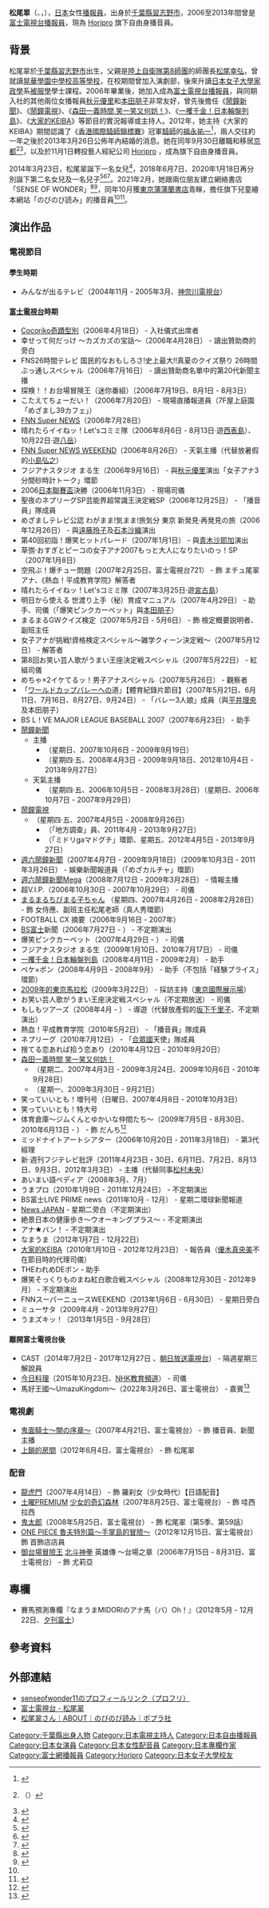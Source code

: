 {{藝人
| 類型 = 節目主持
| 姓名 = 松尾翠
| 圖片 =
| 圖片簡介 =
| 圖片尺寸 =
| 原名 = 
| 羅馬拼音 = Matsuo Midori
| 暱稱 = {{lang|ja|みどりちゃん<br />みーたん<br />みどたん<br />ミドちゃん}}
| 國籍 = {{JPN}}
| 籍貫 = 千葉縣習志野市
| 民族 = [[大和民族|大和民族]] 
| 出生日期 = {{birth date and age|1983|8|11}}
| 出生地點 = {{JPN}}[[千葉縣|千葉縣]][[習志野市|習志野市]]
| 逝世日期 = 
| 逝世地點 = 
| 居住地 = [[京都|京都]]
| 職業 = [[播報員|播報員]]
| 語言 = [[日語|日語]]、[[英語|英語]]
| 父母 = 父：[[松尾幸弘|松尾幸弘]]
| 親屬 = [[公公|家翁]]：[[福永洋一|福永洋一]]<br>夫家遠親：[[徳光和夫|徳光和夫]]
| 配偶 = {{marriage|[[福永祐一|福永祐一]]|2013}}
| 子女 = 二女一子
| 教育程度 = [[家政學|家政學]]系學士（[[被服學|被服學]]）
| 母校 = [[晃華學園中學校高等學校|晃華學園中學校高等學校]]<br>[[日本女子大學|日本女子大學]]
| 出道日期 = 2006年4月18日
| 出道地點 = [[東京|東京]]
| 出道作 = 《[[Cocoriko奇蹟型別|Cocoriko奇蹟型別]]》
| 代表作 = '''電視節目'''：{{ubl|《[[鬧鐘新聞|鬧鐘新聞]]》|《[[鬧鐘電視|鬧鐘電視]]》|《[[森田一義時間_笑一笑又何妨！|森田一義時間 笑一笑又何妨！]]》|《[[一攫千金！日本輪盤列島|一攫千金！日本輪盤列島]]》|《[[大家的KEIBA|大家的KEIBA]]》}}
| 活躍年代 = 2006年至今
| 經紀公司 = [[Horipro|Horipro]]（2013年至今）
| 相關團體 = [[富士電視台|富士電視台]]（2006 - 2013年）<br>SENSE OF WONDER（2021年至今）<br>[[東京|東京]][[蒲蒲蘭書店|蒲蒲蘭書店]]（2021年至今）
| 網站 = [https://www.horipro.co.jp/matsuomidori/ 松尾 翠（マツオ ミドリ） - ホリプロオフィシャルサイト]
}}

'''松尾翠'''（{{lang-en|Midori Matsuo}}、{{lang-ja|まつお みどり}}，{{bd|1983年|8月11日|||catIdx=Matsuo Midori}}），[[日本|日本]]女性[[播報員|播報員]]，出身於[[千葉縣|千葉縣]][[習志野市|習志野市]]，2006至2013年間曾是[[富士電視台|富士電視台]][[播報員|播報員]]，現為 [[Horipro|Horipro]] 旗下自由身播音員。

== 背景 ==
松尾翠於[[千葉縣|千葉縣]][[習志野市|習志野市]]出生，父親是[[陸上自衛隊|陸上自衛隊]][[第8師團_(陸上自衛隊)|第8師團]]的師團長[[松尾幸弘|松尾幸弘]]，曾就讀[[晃華學園中學校高等學校|晃華學園中學校高等學校]]，在校期間曾加入演劇部，後來升讀[[日本女子大學|日本女子大學]][[家政學|家政學]]系[[被服學|被服學]]學士課程。2006年畢業後，她加入成為[[富士電視台|富士電視台]][[播報員|播報員]]，與同期入社的其他兩位女播報員[[秋元優里|秋元優里]]和[[本田朋子|本田朋子]]非常友好，曾先後擔任《[[鬧鐘新聞|鬧鐘新聞]]》、《[[鬧鐘電視|鬧鐘電視]]》、《[[森田一義時間_笑一笑又何妨！|森田一義時間 笑一笑又何妨！]]》、《[[一攫千金！日本輪盤列島|一攫千金！日本輪盤列島]]》、《[[大家的KEIBA|大家的KEIBA]]》等節目的實況報導或主持人。2012年，她主持《大家的KEIBA》期間認識了《[[香港國際騎師錦標賽|香港國際騎師錦標賽]]》冠軍[[騎師|騎師]]的[[福永祐一|福永祐一]]<ref>{{Cite news|url=https://www.excite.co.jp/news/article/Cyzowoman_201209_post_6817/|title=10年前の悪夢再び!?　松尾翠アナとの交際宣言をフジにスルーされる福永祐一|publisher=[[Cyzo_Woman|Cyzo Woman]]|date=2012-09-24|accessdate=2022-03-08|language=ja}}</ref>，兩人交往約一年之後於2013年3月26日公佈年內結婚的消息。她在同年9月30日離職和移居[[京都|京都]]<ref>{{Cite news|url=http://sankei.jp.msn.com/entertainments/news/130326/ent13032611140008-n1.htm|title=福永騎手と松尾アナが結婚へ　「彼女は不可欠な存在」「二人なら乗り越えられる」|publisher=[[日本產經新聞|日本產經新聞]]|date=2013-03-26|accessdate=2022-03-08|language=ja}}（{{webarchive|url=https://web.archive.org/web/20130326150215/http://sankei.jp.msn.com/entertainments/news/130326/ent13032611140008-n1.htm |date=2013-03-26 }}）</ref><ref>{{Cite news|url=https://www.oricon.co.jp/news/2023053/full/|title=松尾翠アナ、福永騎手との結婚生報告 頬赤らめ「こういう形になって良かった」|publisher=[[ORICON_NEWS|ORICON NEWS]]|date=2013-03-28|accessdate=2022-03-08|language=ja}}</ref>，以及於11月1日轉投藝人經紀公司 [[Horipro|Horipro]] ，成為旗下自由身播音員。

2014年3月23日，松尾翠誕下一名女兒<ref>{{Cite news|url=https://news.ntv.co.jp/category/culture/c5cf92d3d0084e7a9981e57786cc1c4f|title=福永騎手がパパに…松尾翠アナが女児を出産|publisher=[[日本電視台|日本電視台]]|date=2014-03-24|accessdate=2022-03-08|language=ja}}</ref>，2018年6月7日、2020年1月18日再分別誕下第二名女兒及一名兒子<ref>{{Cite news|url=https://beauty.oricon.co.jp/news/2113217/full/|title= 元フジ松尾翠アナが第2子女児出産　夫・福永祐一騎手も立ち会い「大変うれしく」|publisher=[[ORICON_NEWS|eltha]]|date= 2018-06-08|accessdate= 2019-10-09|language=ja}}</ref><ref>{{Cite news|url=https://www.nikkansports.com/entertainment/news/202001200000407.html|title=松尾翠アナ第３子出産「長女が立ち会ってくれた」|publisher=[[日刊體育|日刊體育]]|date=2020-01-20|accessdate=2022-03-08|language=ja}}</ref><ref>{{Cite news|url=https://chanto.jp.net/going-out/interview/272310/|title=松尾翠アナ 夫婦2人の時間の大切さに気づいた瞬間|publisher=[[CHANTO_WEB|CHANTO WEB]]|date=2022-02-14|accessdate=2022-03-08|language=ja}}</ref>。2021年2月，她跟兩位朋友建立網絡書店「SENSE OF WONDER」<ref name=MMB>{{Cite news|url=https://ethical-story.jp/2022/01/09/sense-of-wonder-2/|title=世界一顔が見えて温度感のある本屋さん（松尾翠さん）|publisher=Ethical Story|date=2022-01-09|accessdate=2022-03-08|language=ja}}</ref><ref>{{Cite news|url=https://chanto.jp.net/going-out/interview/272317/|title=3人の子育て中になぜ松尾翠アナは本屋を始めたのか|publisher=CHANTO WEB|date=2022-02-18|accessdate=2022-03-08|language=ja}}</ref>，同年10月獲[[東京|東京]][[蒲蒲蘭書店|蒲蒲蘭書店]]青睞，擔任旗下兒童繪本網站「のびのび読み」的播音員<ref name=MMB/><ref>{{Cite news|url=https://www.toonippo.co.jp/articles/-/705483|title=もっと絵本がある生活を！『のびのび読み』公式アンバサダーに松尾翠さんが就任！|publisher=[[東奧日報|東奧日報]] / [[蒲蒲蘭書店|蒲蒲蘭書店]]|date=2021-10-10|accessdate=2022-03-08|language=ja}}</ref>。

== 演出作品 ==
=== 電視節目 ===
==== 學生時期 ====
* みんなが出るテレビ（2004年11月 - 2005年3月、[[神奈川電視台|神奈川電視台]]）

==== [[富士電視台|富士電視台]]時期 ====
* [[Cocoriko奇蹟型別|Cocoriko奇蹟型別]]（2006年4月18日） - 入社儀式出席者
* 幸せって何だっけ 〜カズカズの宝話〜（2006年4月28日） - 讀出贊助商的旁白
* FNS26時間テレビ 国民的なおもしろさ!史上最大!!真夏のクイズ祭り 26時間ぶっ通しスペシャル（2006年7月16日） - 讀出贊助商名單中的第20代新聞主播
* 探検！！お台場冒険王（迷你番組）（2006年7月19日、8月1日 - 8月3日）
* こたえてちょーだい！（2006年7月20日） - 現場直播報道員（7F屋上庭園「めざまし39カフェ」）
* [[FNN_Super_NEWS|FNN Super NEWS]]（2006年7月28日）
* 晴れたらイイねッ！Let'sコミミ隊（2006年8月6日 - 8月13日·遊[[西表島|西表島]]）、10月22日·遊[[八岳|八岳]]）
* [[FNN_Super_NEWS_WEEKEND|FNN Super NEWS WEEKEND]]（2006年8月26日） - 天氣主播（代替放暑假的[[小島弘之|小島弘之]]）
* フジアナスタジオ まる生（2006年9月16日） - 與[[秋元優里|秋元優里]]演出「女子アナ3分間砂時計トーク」環節
* 2006[[日本聯賽盃|日本聯賽盃]]決勝（2006年11月3日） - 現場司儀
* 聖夜のネプリーグSP芸能界超常識王決定戦SP（2006年12月25日） - 「播音員」隊成員
* めざましテレビ公認 わがまま!気まま!旅気分 東京 新発見·再発見の旅（2006年12月26日） - 與[[遠藤玲子|遠藤玲子]]及[[石本沙織|石本沙織]]演出
* 第40回初詣！爆笑ヒットパレード（2007年1月1日） - 與[[青木沙耶加|青木沙耶加]]演出
* 草彅·おすぎとピーコの女子アナ2007もっと大人になりたいのっ！SP（2007年1月8日）
* 空飛ぶ！爆チュー問題（2007年2月25日、富士電視台721） - 飾 まチュ尾翠アナ、《熱血！平成教育学院》解答者
* 晴れたらイイねッ！Let'sコミミ隊（2007年3月25日·遊[[宮古島|宮古島]]）
* 明日から使える 世渡り上手（秘）育成マニュアル（2007年4月29日） - 助手、司儀（「爆笑ピンクカーペット」與[[本田朋子|本田朋子]]）
* まるまるGWクイズ検定（2007年5月2日 - 5月6日） - 飾 檢定概要説明者、副班主任
* 女子アナが挑戦!資格検定スペシャル〜雑学クィーン決定戦〜（2007年5月12日） - 解答者
* 第8回お笑い芸人歌がうまい王座決定戦スペシャル（2007年5月22日） - 紅組司儀
* めちゃ×2イケてるッ！男子アナスペシャル（2007年5月26日） - 觀察者
* 「[[2007年世界盃男子排球賽|ワールドカップバレー]]への道」【體育紀錄片節目】（2007年5月21日、6月11日、7月16日、8月27日、9月24日） - 「バレー3人娘」成員（與[[平井理央|平井理央]]及本田朋子）
* BS L！VE MAJOR LEAGUE BASEBALL 2007（2007年6月23日） - 助手
* [[鬧鐘新聞|鬧鐘新聞]] 
** 主播
*** （星期日、2007年10月6日 - 2009年9月19日）
*** （星期四·五、2008年4月3日 - 2009年9月18日、2012年10月4日 - 2013年9月27日）
** 天氣主播 
*** （星期四·五、2006年10月5日 - 2008年3月28日）（星期日、2006年10月7日 - 2007年9月29日）
* [[鬧鐘電視|鬧鐘電視]] 
** （星期四·五、2007年4月5日 - 2008年9月26日）
*** （「地方調查」員、2011年4月 - 2013年9月27日）
*** （「ミドリgaマドグチ」環節、星期五、2012年4月5日 - 2013年9月27日）
* [[週六鬧鐘新聞|週六鬧鐘新聞]]（2007年4月7日 - 2009年9月18日）（2009年10月3日 - 2011年3月26日） - 娛樂新聞報道員（「めざカルチャ」環節）
* [[週六鬧鐘新聞|週六鬧鐘新聞Mega]]（2008年7月12日 - 2009年3月28日） - 情報主播
* 超V.I.P.（2006年10月30日 - 2007年10月29日） - 司儀
* [[櫻桃小丸子_(日本電視劇)|まるまるちびまる子ちゃん]] （星期四、2007年4月26日 - 2008年2月28日） - 飾 女侍應、副班主任松尾老師（真人秀環節）
* FOOTBALL CX 摘要（2006年9月16日 - 2007年）
* [[BS富士|BS富士]]新聞（2006年7月27日 - ） - 不定期演出
* 爆笑ピンクカーペット（2007年4月29日 - ） - 司儀
* フジアナスタジオ まる生（2009年1月10日、2010年7月17日） - 司儀
* [[一攫千金！日本輪盤列島|一攫千金！日本輪盤列島]]（2008年4月11日 - 2009年2月） - 助手
* ペケ×ポン（2008年4月9日 - 2008年9月） - 助手（不包括「経験プライス」環節）
* [[東京馬拉松|2009年的東京馬拉松]]（2009年3月22日） - 採訪主持（[[東京國際展示場|東京國際展示場]]）
* お笑い芸人歌がうまい王座決定戦スペシャル（不定期放送） - 司儀
* もしもツアーズ（2008年4月 - ） - 導遊（代替放產假的[[坂下千里子|坂下千里子]]、不定期演出）
* 熱血！平成教育学院（2010年5月2日） - 「播音員」隊成員 
* ネプリーグ（2010年7月12日） - 「[[合眾國|合眾國]]天使」隊成員
* 捨てる恋あれば拾う恋あり（2010年4月12日 - 2010年9月20日）
* [[森田一義時間_笑一笑又何妨！|森田一義時間 笑一笑又何妨！]]
** （星期二、2007年4月3日 - 2009年3月24日、2009年10月6日 - 2010年9月28日）
** （星期一、2009年3月30日 - 9月21日）
* 笑っていいとも！増刊号（日曜日、2007年4月8日 - 2010年10月3日）
* 笑っていいとも！特大号
* 体育倉庫〜ジムくんとゆかいな仲間たち〜（2009年7月5日 - 8月30日、2010年6月13日 - ） - 飾 だんち<ref>{{Cite web|url=http://wwwz.fujitv.co.jp/sports/gym/souko/character.html|title=体育倉庫 - キャラクター紹介（フジテレビ）|publisher=[[富士電視台|富士電視台]]|accessdate=2022-03-08|language=ja}}</ref>
* ミッドナイトアートシアター（2006年10月20日 - 2011年3月18日） - 第3代經理
* 新·週刊フジテレビ批評（2011年4月23日・30日、6月11日、7月2日、8月13日、9月3日、2012年3月3日） - 主播（代替同事[[松村未央|松村未央]]）
* あいまい語ペディア（2008年3月、7月）
* うまプロ（2010年1月9日 - 2011年12月24日） - 不定期演出
* BS富士LIVE PRIME news（2011年10月 - 12月） - 星期二環球新聞報道
* [[News_JAPAN|News JAPAN]] - 星期二旁白（不定期演出）
* 絶景日本の健康歩き〜ウオーキングプラス〜 - 不定期演出
* アナ★バン！ - 不定期演出
* なまうま（2012年1月7日 - 12月22日）
* [[大家的KEIBA|大家的KEIBA]]（2010年1月10日 - 2012年12月23日） - 報告員（[[優木真央美|優木真央美]]不在節目時的代理司儀）
* THEわれめDEポン - 助手
* 爆笑そっくりものまね紅白歌合戦スペシャル（2008年12月30日 - 2012年9月） - 不定期演出
* FNNスーパーニュースWEEKEND（2013年1月6日 - 6月30日） - 星期日旁白
* ミューサタ（2009年4月 - 2013年9月27日）
* うまズキッ！（2013年1月5日 - 9月28日）

==== 離開富士電視台後 ====
* CAST（2014年7月2日 - 2017年12月27日 、[[朝日放送電視台|朝日放送電視台]]） - 隔週星期三解說員
* [[今日料理|今日料理]]（2015年10月23日、[[NHK教育頻道|NHK教育頻道]]） - 司儀
* 馬好王國～UmazuKingdom～（2022年3月26日、富士電視台） - 嘉賓<ref>{{Cite news|url=https://news.yahoo.co.jp/articles/835460c34eb8f3b5823046900e5b90abd2914f52|title=福永祐一＆松尾翠アナ、夫婦円満の秘訣は「よくしゃべること」　「千切りしようか？」家事する福永に感謝|publisher=[[體育日本|Sponichi Annex]]|date=2022-03-10|accessdate=2022-03-08|language=ja}}</ref>

=== 電視劇 ===
* [[鬼面騎士|鬼面騎士〜闇の序章〜]]（2007年4月21日、富士電視台） - 飾 播音員、新聞主播
* [[上鎖的房間_(電視劇)|上鎖的房間]]（2012年6月4日、富士電視台） - 飾 松尾翠

=== 配音 ===
* [[龍虎門|龍虎門]]（2007年4月14日） - 飾 羅刹女（少女時代）【日語配音】
* [[土曜PREMIUM|土曜PREMIUM]] [[少女的奇幻森林|少女的奇幻森林]]（2007年8月25日、富士電視台） - 飾 哇西拉西
* [[鬼太郎|鬼太郎]]（2008年5月25日、富士電視台） - 飾 松尾翠（第5季、第59話）
* [[ONE_PIECE_魯夫特別篇〜手掌島的冒險〜|ONE PIECE 魯夫特別篇〜手掌島的冒險〜]]（2012年12月15日、富士電視台） 飾 首飾店店員
* [[御台場冒險王|御台場冒險王]] [[北斗神拳|北斗神拳]] 英雄傳 〜台場之章（2006年7月15日 - 8月31日、富士電視台） - 飾 尤莉亞

== 專欄 ==
* 賽馬預測專欄『なまうまMIDORIのアナ馬（バ）Oh！』（2012年5月 - 12月22日、[[夕刊富士|夕刊富士]]）

== 參考資料 ==
{{Reflist}}

== 外部連結 ==
* [https://profu.link/u/senseofwonder11 senseofwonder11のプロフィールリンク（プロフリ）]
* [https://web.archive.org/web/20130329124725/http://www.fujitv.co.jp/ana/matsuo_m/index.html 富士電視台 - 松尾翠]
* [https://www.poplar.co.jp/company/nobinobiyomi/about/01.html 松尾翠さん｜ABOUT｜のびのび読み｜ポプラ社]

{{DEFAULTSORT:Matsuo Midori}}
[[Category:千葉縣出身人物|Category:千葉縣出身人物]]
[[Category:日本電視主持人|Category:日本電視主持人]]
[[Category:日本自由播報員|Category:日本自由播報員]]
[[Category:日本女演員|Category:日本女演員]]
[[Category:日本女性配音員|Category:日本女性配音員]]
[[Category:日本專欄作家|Category:日本專欄作家]]
[[Category:富士網播報員|Category:富士網播報員]]
[[Category:Horipro|Category:Horipro]]
[[Category:日本女子大學校友|Category:日本女子大學校友]]